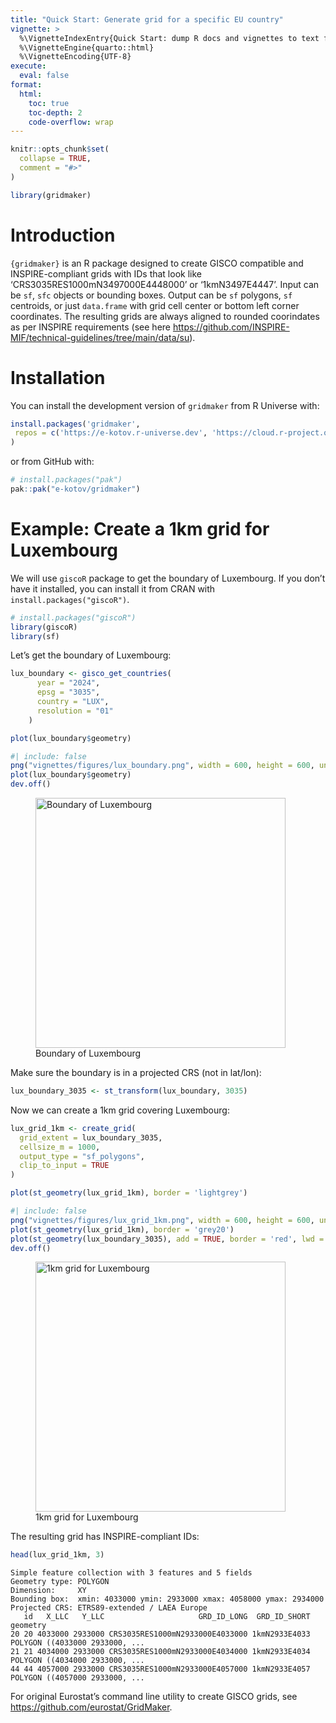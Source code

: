 ```yaml
---
title: "Quick Start: Generate grid for a specific EU country"
vignette: >
  %\VignetteIndexEntry{Quick Start: dump R docs and vignettes to text files for LLMs}
  %\VignetteEngine{quarto::html}
  %\VignetteEncoding{UTF-8}
execute:
  eval: false
format:
  html:
    toc: true
    toc-depth: 2
    code-overflow: wrap
---
```


```r
knitr::opts_chunk$set(
  collapse = TRUE,
  comment = "#>"
)
```

```r
library(gridmaker)
```

# Introduction

`{gridmaker}` is an R package designed to create GISCO compatible and INSPIRE-compliant grids with IDs that look like 'CRS3035RES1000mN3497000E4448000' or '1kmN3497E4447'. Input can be `sf`, `sfc` objects or bounding boxes. Output can be `sf` polygons, `sf` centroids, or just `data.frame` with grid cell center or bottom left corner coordinates. The resulting grids are always aligned to rounded coorindates as per INSPIRE requirements (see here [https://github.com/INSPIRE-MIF/technical-guidelines/tree/main/data/su](https://github.com/INSPIRE-MIF/technical-guidelines/tree/main/data/su)).

# Installation

<!-- 
Install the latest stable release of `gridmaker` from CRAN with:

```r
install.packages("gridmaker")
```
 -->

You can install the development version of `gridmaker` from R Universe with:

```r
install.packages('gridmaker',
 repos = c('https://e-kotov.r-universe.dev', 'https://cloud.r-project.org')
)
```

or from GitHub with:

```r
# install.packages("pak")
pak::pak("e-kotov/gridmaker")
```

# Example: Create a 1km grid for Luxembourg

We will use `giscoR` package to get the boundary of Luxembourg. If you don't have it installed, you can install it from CRAN with `install.packages("giscoR")`.

```r
# install.packages("giscoR")
library(giscoR)
library(sf)
```

Let's get the boundary of Luxembourg:

```r
lux_boundary <- gisco_get_countries(
      year = "2024",
      epsg = "3035",
      country = "LUX",
      resolution = "01"
    )

plot(lux_boundary$geometry)
```


```r
#| include: false
png("vignettes/figures/lux_boundary.png", width = 600, height = 600, units = "px")
plot(lux_boundary$geometry)
dev.off()
```

![Boundary of Luxembourg](figures/lux_boundary.png){width=400px alt="Boundary of Luxembourg"}

Make sure the boundary is in a projected CRS (not in lat/lon):

```r
lux_boundary_3035 <- st_transform(lux_boundary, 3035)
```

Now we can create a 1km grid covering Luxembourg:


```r
lux_grid_1km <- create_grid(
  grid_extent = lux_boundary_3035,
  cellsize_m = 1000,
  output_type = "sf_polygons",
  clip_to_input = TRUE
)
```

```r
plot(st_geometry(lux_grid_1km), border = 'lightgrey')
```


```r
#| include: false
png("vignettes/figures/lux_grid_1km.png", width = 600, height = 600, units = "px")
plot(st_geometry(lux_grid_1km), border = 'grey20')
plot(st_geometry(lux_boundary_3035), add = TRUE, border = 'red', lwd = 2)
dev.off()
```


![1km grid for Luxembourg](figures/lux_grid_1km.png){width=400px alt="1km grid for Luxembourg"}

The resulting grid has INSPIRE-compliant IDs:

```r
head(lux_grid_1km, 3)
```

```
Simple feature collection with 3 features and 5 fields
Geometry type: POLYGON
Dimension:     XY
Bounding box:  xmin: 4033000 ymin: 2933000 xmax: 4058000 ymax: 2934000
Projected CRS: ETRS89-extended / LAEA Europe
   id   X_LLC   Y_LLC                     GRD_ID_LONG  GRD_ID_SHORT                       geometry
20 20 4033000 2933000 CRS3035RES1000mN2933000E4033000 1kmN2933E4033 POLYGON ((4033000 2933000, ...
21 21 4034000 2933000 CRS3035RES1000mN2933000E4034000 1kmN2933E4034 POLYGON ((4034000 2933000, ...
44 44 4057000 2933000 CRS3035RES1000mN2933000E4057000 1kmN2933E4057 POLYGON ((4057000 2933000, ...
```

::: callout-note
For original Eurostat's command line utility to create GISCO grids, see [https://github.com/eurostat/GridMaker](https://github.com/eurostat/GridMaker).
:::
